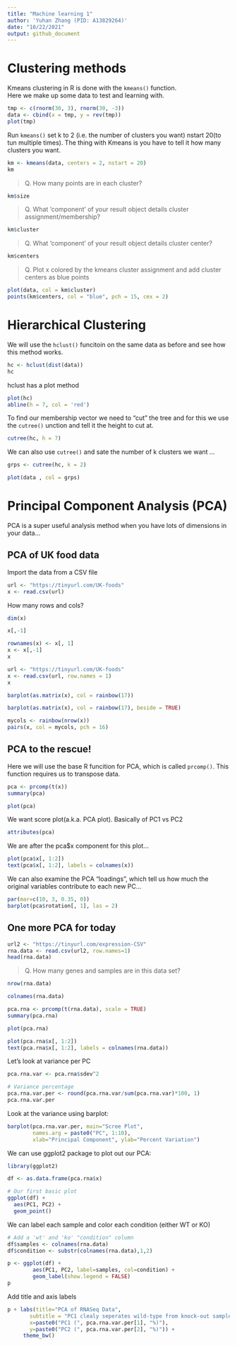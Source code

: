 ```yaml
---
title: "Machine learning 1"
author: 'Yuhan Zhang (PID: A13829264)'
date: "10/22/2021"
output: github_document
---
```


# Clustering methods

Kmeans clustering in R is done with the `kmeans()` function.  
Here we make up some data to test and learning with.

```r
tmp <- c(rnorm(30, 3), rnorm(30, -3))
data <- cbind(x = tmp, y = rev(tmp))
plot(tmp)
```

Run `kmeans()` set k to 2 (i.e. the number of clusters you want) nstart 20(to tun multiple times). The thing with Kmeans is you have to tell it how many clusters you want.

```r
km <- kmeans(data, centers = 2, nstart = 20)
km
```

> Q. How many points are in each cluster?

```r
km$size
```

> Q. What ‘component’ of your result object details cluster assignment/membership?

```r
km$cluster
```

> Q. What ‘component’ of your result object details cluster center?

```r
km$centers
```

> Q. Plot x colored by the kmeans cluster assignment and
      add cluster centers as blue points
      
```r
plot(data, col = km$cluster)
points(km$centers, col = "blue", pch = 15, cex = 2)
```

# Hierarchical Clustering

We will use the `hclust()` funcitoin on the same data as before and see how this method works.

```r
hc <- hclust(dist(data))
hc
```

hclust has a plot method

```r
plot(hc)
abline(h = 7, col = 'red')
```

To find our membership vector we need to "cut" the tree and for this we use the `cutree()` unction and tell it the height to cut at.

```r
cutree(hc, h = 7)
```

We can also use `cutree()` and sate the number of k clusters we want ...

```r
grps <- cutree(hc, k = 2)
```

```r
plot(data , col = grps)
```

# Principal Component Analysis (PCA)

PCA is a super useful analysis method when you have lots of dimensions in your data...  

## PCA of UK food data

Import the data from a CSV file

```r
url <- "https://tinyurl.com/UK-foods"
x <- read.csv(url)
```

How many rows and cols?
```r
dim(x)
```

```r
x[,-1]
```

```r
rownames(x) <- x[, 1]
x <- x[,-1]
x
```

```r
url <- "https://tinyurl.com/UK-foods"
x <- read.csv(url, row.names = 1)
x
```

```r
barplot(as.matrix(x), col = rainbow(17))
```

```r
barplot(as.matrix(x), col = rainbow(17), beside = TRUE)
```

```r
mycols <- rainbow(nrow(x))
pairs(x, col = mycols, pch = 16)
```

## PCA to the rescue!

Here we will use the base R funcition for PCA, which is called `prcomp()`. This function requires us to transpose data.

```r
pca <- prcomp(t(x))
summary(pca)
```

```r
plot(pca)
```

We want score plot(a.k.a. PCA plot). Basically of PC1 vs PC2

```r
attributes(pca)
```

We are after the pca$x component for this plot...

```r
plot(pca$x[, 1:2])
text(pca$x[, 1:2], labels = colnames(x))
```

We can also examine the PCA "loadings", which tell us how much the original variables contribute to each new PC...

```r
par(mar=c(10, 3, 0.35, 0))
barplot(pca$rotation[, 1], las = 2)
```

## One more PCA for today

```r
url2 <- "https://tinyurl.com/expression-CSV"
rna.data <- read.csv(url2, row.names=1)
head(rna.data)
```

> Q. How many genes and samples are in this data set?

```r
nrow(rna.data)
```

```r
colnames(rna.data)
```

```r
pca.rna <- prcomp(t(rna.data), scale = TRUE)
summary(pca.rna)
```

```r
plot(pca.rna)
```

```r
plot(pca.rna$x[, 1:2])
text(pca.rna$x[, 1:2], labels = colnames(rna.data))
```

Let's look at variance per PC
```r
pca.rna.var <- pca.rna$sdev^2

# Variance percentage
pca.rna.var.per <- round(pca.rna.var/sum(pca.rna.var)*100, 1)
pca.rna.var.per
```

Look at the variance using barplot:

```r
barplot(pca.rna.var.per, main="Scree Plot", 
        names.arg = paste0("PC", 1:10),
        xlab="Principal Component", ylab="Percent Variation")
```

We can use ggplot2 package to plot out our PCA:

```r
library(ggplot2)

df <- as.data.frame(pca.rna$x)

# Our first basic plot
ggplot(df) + 
  aes(PC1, PC2) + 
  geom_point()
```

We can label each sample and color each condition (either WT or KO)
```r
# Add a 'wt' and 'ko' "condition" column
df$samples <- colnames(rna.data) 
df$condition <- substr(colnames(rna.data),1,2)

p <- ggplot(df) + 
        aes(PC1, PC2, label=samples, col=condition) + 
        geom_label(show.legend = FALSE)
p
```

Add title and axis labels
```r
p + labs(title="PCA of RNASeq Data",
       subtitle = "PC1 clealy seperates wild-type from knock-out samples",
       x=paste0("PC1 (", pca.rna.var.per[1], "%)"),
       y=paste0("PC2 (", pca.rna.var.per[2], "%)")) +
     theme_bw()
```